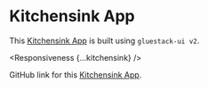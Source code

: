 
# Kitchensink App

This [Kitchensink App](https://kitchen-sink-v2.gluestack.io/) is built using `gluestack-ui v2`.

<Responsiveness {...kitchensink} />

GitHub link for this [Kitchensink App](https://github.com/gluestack/kitchen-sink-gluestack-ui-v2).